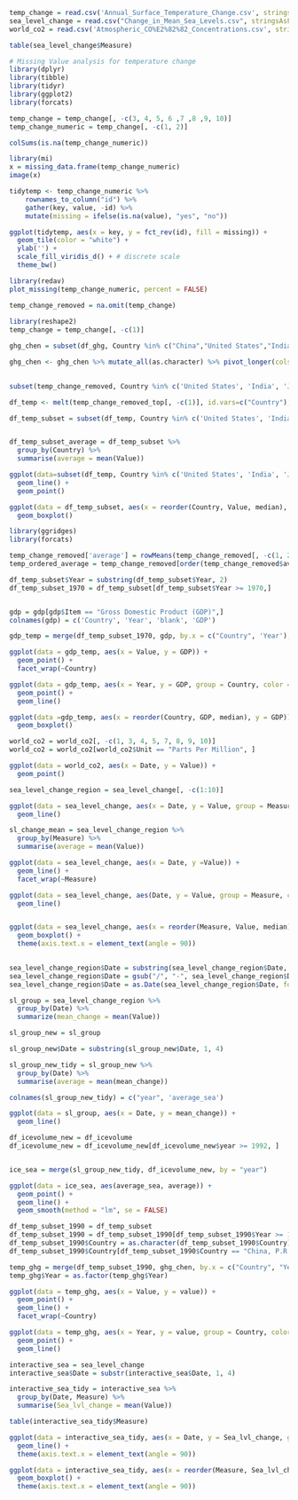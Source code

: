 
```r
temp_change = read.csv('Annual_Surface_Temperature_Change.csv', stringsAsFactors = TRUE)
sea_level_change = read.csv("Change_in_Mean_Sea_Levels.csv", stringsAsFactors = TRUE)
world_co2 = read.csv('Atmospheric_CO%E2%82%82_Concentrations.csv', stringsAsFactors = TRUE)
```

```r
table(sea_level_change$Measure)
```

```r
# Missing Value analysis for temperature change
library(dplyr)
library(tibble)
library(tidyr)
library(ggplot2)
library(forcats)

temp_change = temp_change[, -c(3, 4, 5, 6 ,7 ,8 ,9, 10)]
temp_change_numeric = temp_change[, -c(1, 2)]

colSums(is.na(temp_change_numeric))
```

```r

library(mi)
x = missing_data.frame(temp_change_numeric)
image(x)
```


```r

tidytemp <- temp_change_numeric %>% 
    rownames_to_column("id") %>% 
    gather(key, value, -id) %>% 
    mutate(missing = ifelse(is.na(value), "yes", "no"))

ggplot(tidytemp, aes(x = key, y = fct_rev(id), fill = missing)) +
  geom_tile(color = "white") + 
  ylab('') + 
  scale_fill_viridis_d() + # discrete scale
  theme_bw()
```

```r
library(redav)  
plot_missing(temp_change_numeric, percent = FALSE)
```

```r

temp_change_removed = na.omit(temp_change)
 
library(reshape2)
temp_change = temp_change[, -c(1)]

ghg_chen = subset(df_ghg, Country %in% c("China","United States","India","France","Japan","Germany","Italy","United Kingdom","Mexico","Indonesia"))

ghg_chen <- ghg_chen %>% mutate_all(as.character) %>% pivot_longer(cols = -c("Country","Data.source","Sector","Gas","Unit"), names_to = "Year", values_to = "value", names_prefix = "X")

  
subset(temp_change_removed, Country %in% c('United States', 'India', 'Japan', 'Germany', 'Indonesia', 'France', 'Brazil', 'United Kingdom', 'Italy', 'Mexico', 'China, P.R.: Mainland'))

df_temp <- melt(temp_change_removed_top[, -c(1)], id.vars=c("Country"),value.name="Value", variable.name="Year")

df_temp_subset = subset(df_temp, Country %in% c('United States', 'India', 'Japan', 'Germany', 'Indonesia', 'France', 'Brazil', 'United Kingdom', 'Italy', 'Mexico', 'China, P.R.: Mainland'))


df_temp_subset_average = df_temp_subset %>%
  group_by(Country) %>%
  summarise(average = mean(Value))

ggplot(data=subset(df_temp, Country %in% c('United States', 'India', 'Japan', 'Germany', 'Indonesia', 'France', 'Brazil', 'United Kingdom', 'Italy', 'Mexico', 'China, P.R.: Mainland')), aes(x=Year, y=Value, group = Country, colour = Country)) +
  geom_line() +
  geom_point()

ggplot(data = df_temp_subset, aes(x = reorder(Country, Value, median), y = Value)) + 
  geom_boxplot()

library(ggridges)
library(forcats)

```

```r

temp_change_removed['average'] = rowMeans(temp_change_removed[, -c(1, 2)])
temp_ordered_average = temp_change_removed[order(temp_change_removed$average, decreasing = TRUE),]

df_temp_subset$Year = substring(df_temp_subset$Year, 2)
df_temp_subset_1970 = df_temp_subset[df_temp_subset$Year >= 1970,]


gdp = gdp[gdp$Item == "Gross Domestic Product (GDP)",]
colnames(gdp) = c('Country', 'Year', 'blank', 'GDP')

gdp_temp = merge(df_temp_subset_1970, gdp, by.x = c("Country", 'Year'), by.y = c('Country', "Year"))

ggplot(data = gdp_temp, aes(x = Value, y = GDP)) +
  geom_point() +
  facet_wrap(~Country)

ggplot(data = gdp_temp, aes(x = Year, y = GDP, group = Country, color = Country)) + 
  geom_point() + 
  geom_line()

ggplot(data =gdp_temp, aes(x = reorder(Country, GDP, median), y = GDP)) + 
  geom_boxplot()
```


```r
world_co2 = world_co2[, -c(1, 3, 4, 5, 7, 8, 9, 10)]
world_co2 = world_co2[world_co2$Unit == "Parts Per Million", ]

ggplot(data = world_co2, aes(x = Date, y = Value)) +
  geom_point() 

```

```r

sea_level_change_region = sea_level_change[, -c(1:10)]

ggplot(data = sea_level_change, aes(x = Date, y = Value, group = Measure, color = Measure)) + 
  geom_line()

sl_change_mean = sea_level_change_region %>%
  group_by(Measure) %>%
  summarise(average = mean(Value))
```

```r
ggplot(data = sea_level_change, aes(x = Date, y =Value)) +
  geom_line() +
  facet_wrap(~Measure)

ggplot(data = sea_level_change, aes(Date, y = Value, group = Measure, color = Measure)) +
  geom_line() 


ggplot(data = sea_level_change, aes(x = reorder(Measure, Value, median), y = Value)) +
  geom_boxplot() +
  theme(axis.text.x = element_text(angle = 90))
  
```

```r
sea_level_change_region$Date = substring(sea_level_change_region$Date, 2)
sea_level_change_region$Date = gsub("/", "-", sea_level_change_region$Date)
sea_level_change_region$Date = as.Date(sea_level_change_region$Date, format = "%m-%d-%Y")

sl_group = sea_level_change_region %>%
  group_by(Date) %>%
  summarize(mean_change = mean(Value))

sl_group_new = sl_group

sl_group_new$Date = substring(sl_group_new$Date, 1, 4)

sl_group_new_tidy = sl_group_new %>%
  group_by(Date) %>%
  summarise(average = mean(mean_change))

colnames(sl_group_new_tidy) = c("year", 'average_sea')

ggplot(data = sl_group, aes(x = Date, y = mean_change)) +
  geom_line()

df_icevolume_new = df_icevolume
df_icevolume_new = df_icevolume_new[df_icevolume_new$year >= 1992, ]


ice_sea = merge(sl_group_new_tidy, df_icevolume_new, by = "year")

ggplot(data = ice_sea, aes(average_sea, average)) + 
  geom_point() + 
  geom_line() + 
  geom_smooth(method = "lm", se = FALSE)
```

```r

df_temp_subset_1990 = df_temp_subset
df_temp_subset_1990 = df_temp_subset_1990[df_temp_subset_1990$Year >= 1990,]
df_temp_subset_1990$Country = as.character(df_temp_subset_1990$Country)
df_temp_subset_1990$Country[df_temp_subset_1990$Country == "China, P.R.: Mainland"] = "China"

temp_ghg = merge(df_temp_subset_1990, ghg_chen, by.x = c("Country", "Year"),  by.y = c("Country", "Year"))
temp_ghg$Year = as.factor(temp_ghg$Year)

ggplot(data = temp_ghg, aes(x = Value, y = value)) +
  geom_point() +
  geom_line() +
  facet_wrap(~Country)

ggplot(data = temp_ghg, aes(x = Year, y = value, group = Country, color = Country)) +
  geom_point() + 
  geom_line()

```

```r
interactive_sea = sea_level_change
interactive_sea$Date = substr(interactive_sea$Date, 1, 4)

interactive_sea_tidy = interactive_sea %>%
  group_by(Date, Measure) %>%
  summarise(Sea_lvl_change = mean(Value))

table(interactive_sea_tidy$Measure)

ggplot(data = interactive_sea_tidy, aes(x = Date, y = Sea_lvl_change, group = Measure, colour = Measure)) + 
  geom_line() + 
  theme(axis.text.x = element_text(angle = 90))

ggplot(data = interactive_sea_tidy, aes(x = reorder(Measure, Sea_lvl_change, median), y = Sea_lvl_change)) +
  geom_boxplot() +
  theme(axis.text.x = element_text(angle = 90))



```


